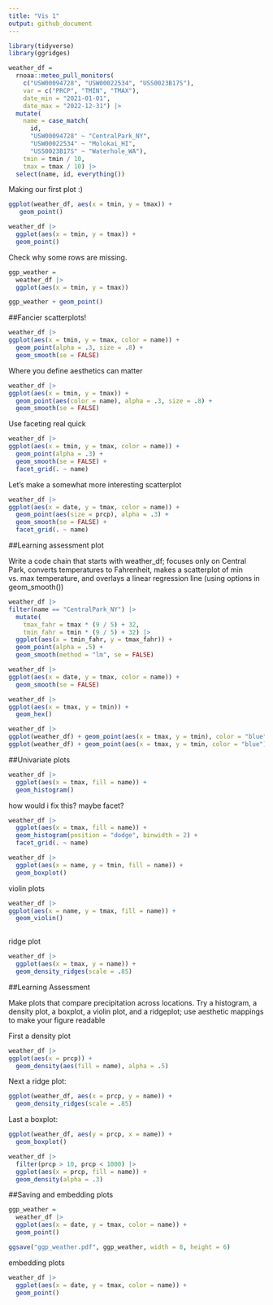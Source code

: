```yaml
---
title: "Vis 1"
output: github_document
---
```


```r
library(tidyverse)
library(ggridges)
```

```r
weather_df = 
  rnoaa::meteo_pull_monitors(
    c("USW00094728", "USW00022534", "USS0023B17S"),
    var = c("PRCP", "TMIN", "TMAX"), 
    date_min = "2021-01-01",
    date_max = "2022-12-31") |>
  mutate(
    name = case_match(
      id, 
      "USW00094728" ~ "CentralPark_NY", 
      "USW00022534" ~ "Molokai_HI",
      "USS0023B17S" ~ "Waterhole_WA"),
    tmin = tmin / 10,
    tmax = tmax / 10) |>
  select(name, id, everything())
```

Making our first plot :) 

```r
ggplot(weather_df, aes(x = tmin, y = tmax)) + 
   geom_point()

```

```r
weather_df |>
  ggplot(aes(x = tmin, y = tmax)) + 
  geom_point()
```

Check why some rows are missing. 

```r
ggp_weather = 
  weather_df |>
  ggplot(aes(x = tmin, y = tmax)) 

ggp_weather + geom_point()

```


##Fancier scatterplots!

```r
weather_df |>
ggplot(aes(x = tmin, y = tmax, color = name)) + 
  geom_point(alpha = .3, size = .8) + 
  geom_smooth(se = FALSE)
```

Where you define aesthetics can matter

```r
weather_df |>
ggplot(aes(x = tmin, y = tmax)) + 
  geom_point(aes(color = name), alpha = .3, size = .8) + 
  geom_smooth(se = FALSE)
```

Use faceting real quick

```r
weather_df |>
ggplot(aes(x = tmin, y = tmax, color = name)) + 
  geom_point(alpha = .3) +
  geom_smooth(se = FALSE) + 
  facet_grid(. ~ name)
```

Let's make a somewhat more interesting scatterplot
```r
weather_df |>
ggplot(aes(x = date, y = tmax, color = name)) + 
  geom_point(aes(size = prcp), alpha = .3) +
  geom_smooth(se = FALSE) + 
  facet_grid(. ~ name)
```

##Learning assessment plot

Write a code chain that starts with weather_df; focuses only on Central Park, converts temperatures to Fahrenheit, makes a scatterplot of min vs. max temperature, and overlays a linear regression line (using options in geom_smooth())

```r
weather_df |>
filter(name == "CentralPark_NY") |> 
  mutate(
    tmax_fahr = tmax * (9 / 5) + 32,
    tmin_fahr = tmin * (9 / 5) + 32) |> 
  ggplot(aes(x = tmin_fahr, y = tmax_fahr)) +
  geom_point(alpha = .5) + 
  geom_smooth(method = "lm", se = FALSE)
```

```r
weather_df |>
ggplot(aes(x = date, y = tmax, color = name)) + 
  geom_smooth(se = FALSE) 

```

```r
weather_df |>
ggplot(aes(x = tmax, y = tmin)) + 
  geom_hex()
```

```r
weather_df |>
ggplot(weather_df) + geom_point(aes(x = tmax, y = tmin), color = "blue")
ggplot(weather_df) + geom_point(aes(x = tmax, y = tmin, color = "blue"))

```

##Univariate plots

```r
weather_df |>
  ggplot(aes(x = tmax, fill = name)) + 
  geom_histogram()
```

how would i fix this? maybe facet?
```r
weather_df |>
  ggplot(aes(x = tmax, fill = name)) + 
  geom_histogram(position = "dodge", binwidth = 2) +
  facet_grid(. ~ name)
```


```r
weather_df |>
  ggplot(aes(x = name, y = tmin, fill = name)) +
  geom_boxplot()
```

violin plots
```r
weather_df |>
ggplot(aes(x = name, y = tmax, fill = name)) + 
  geom_violin() 
  
```

ridge plot

```r
weather_df |>
  ggplot(aes(x = tmax, y = name)) + 
  geom_density_ridges(scale = .85)
```

##Learning Assessment

Make plots that compare precipitation across locations. Try a histogram, a density plot, a boxplot, a violin plot, and a ridgeplot; use aesthetic mappings to make your figure readable

First a density plot
```r
weather_df |>
ggplot(aes(x = prcp)) + 
  geom_density(aes(fill = name), alpha = .5) 
```

Next a ridge plot:
```r
ggplot(weather_df, aes(x = prcp, y = name)) + 
  geom_density_ridges(scale = .85)
```

Last a boxplot:
```r
ggplot(weather_df, aes(y = prcp, x = name)) + 
  geom_boxplot()
```

```r
weather_df |> 
  filter(prcp > 10, prcp < 1000) |> 
  ggplot(aes(x = prcp, fill = name)) + 
  geom_density(alpha = .3) 
```

##Saving and embedding plots

```r
ggp_weather = 
  weather_df |>
  ggplot(aes(x = date, y = tmax, color = name)) + 
  geom_point() 

ggsave("ggp_weather.pdf", ggp_weather, width = 8, height = 6)

```

embedding plots 

```r
weather_df |>
  ggplot(aes(x = date, y = tmax, color = name)) + 
  geom_point() 
```



